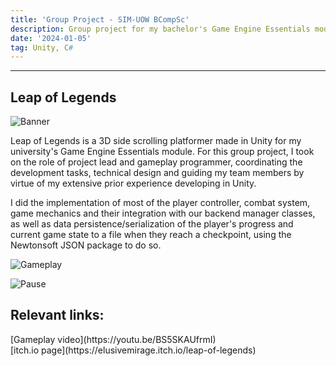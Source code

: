 ```yaml
---
title: 'Group Project - SIM-UOW BCompSc'
description: Group project for my bachelor's Game Engine Essentials module.
date: '2024-01-05'
tag: Unity, C#
---
```



<hr className="top_hr" />

## Leap of Legends

<Image
  src="/assets/LoL_1.png"
  alt="Banner"
  width={1125}
  height={750}
  priority
  className="portfolio-image"
/>

Leap of Legends is a 3D side scrolling platformer made in Unity for my university's Game Engine Essentials module. 
For this group project, I took on the role of project lead and gameplay programmer, coordinating the development
tasks, technical design and guiding my team members by virtue of my extensive prior experience developing in Unity.

I did the implementation of most of the player controller, combat system, game mechanics and their integration with our 
backend manager classes, as well as data persistence/serialization of the player's progress and current game state to a file
when they reach a checkpoint, using the Newtonsoft JSON package to do so.

<Image
  src="/assets/LoL_2.png"
  alt="Gameplay"
  width={1125}
  height={750}
  priority
  className="portfolio-image"
/>

<Image
  src="/assets/LoL_3.png"
  alt="Pause"
  width={1125}
  height={750}
  priority
  className="portfolio-image"
/>

## Relevant links:

<div style={{display: "flex", alignContent: "left"}}>
  <Icon inline icon="logos:youtube-icon" height="24" width="24"/> <span>[Gameplay video](https://youtu.be/BS5SKAUfrmI)</span>
</div>
<div style={{display: "flex", alignContent: "left", marginBottom: "-5%"}}>
  <Icon inline icon="fa-brands:itch-io" height="24" width="24"/> <span>[itch.io page](https://elusivemirage.itch.io/leap-of-legends)</span>
</div>


